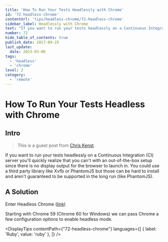 ```yaml
---
title: 'How To Run Your Tests Headlessly with Chrome'
id: '72-headless-chrome'
contentUrl: 'tips/headless-chrome/72-headless-chrome'
sidebar_label: Headlessly with Chrome
text: "If you want to run your tests headlessly on a Continuous Integration (CI) server you'll quickly realize that you can't with an out-of-the-box setup since there is no display output for the browser to launch in."
number: 72
hide_table_of_contents: true
publish_date: 2017-09-25
last_update:
  date: 2023-03-06
tags:
  - 'headless'
  - 'chrome'
level: 2
category:
  - 'remote'
---
```


# How To Run Your Tests Headless with Chrome

## Intro

> This is a guest post from [Chris Kenst](https://twitter.com/ckenst).

If you want to run your tests headlessly on a Continuous Integration (CI) server you'll quickly realize that you
can't with an out-of-the-box setup since there is no display output for the browser to launch in. You could use a
third party library like Xvfb or PhantomJS but those can be hard to install and aren't guaranteed to be supported
in the long run (like PhantomJS).

## A Solution

Enter Headless Chrome ([link](https://chromium.googlesource.com/chromium/src/+/lkgr/headless/README.md))

Starting with Chrome 59 (Chrome 60 for Windows) we can pass Chrome a few configuration options to enable headless mode.



<DisplayTips contentPath={"72-headless-chrome"} languages={[
    { label: 'Ruby', value: 'ruby' },
]} />



